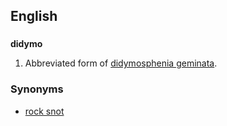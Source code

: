 ==English==
==={{abbreviation}}===
'''didymo'''
# Abbreviated form of [[didymosphenia geminata]].

===Synonyms===
*[[rock snot]]
